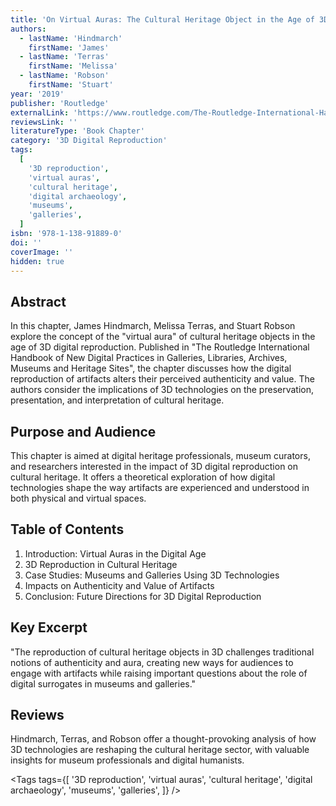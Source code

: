 ```yaml
---
title: 'On Virtual Auras: The Cultural Heritage Object in the Age of 3D Digital Reproduction'
authors:
  - lastName: 'Hindmarch'
    firstName: 'James'
  - lastName: 'Terras'
    firstName: 'Melissa'
  - lastName: 'Robson'
    firstName: 'Stuart'
year: '2019'
publisher: 'Routledge'
externalLink: 'https://www.routledge.com/The-Routledge-International-Handbook-of-New-Digital-Practices-in-Galleries/Lewi-Smith-Cooke-vom-Lehn/p/book/9781138918890'
reviewsLink: ''
literatureType: 'Book Chapter'
category: '3D Digital Reproduction'
tags:
  [
    '3D reproduction',
    'virtual auras',
    'cultural heritage',
    'digital archaeology',
    'museums',
    'galleries',
  ]
isbn: '978-1-138-91889-0'
doi: ''
coverImage: ''
hidden: true
---
```


## Abstract

In this chapter, James Hindmarch, Melissa Terras, and Stuart Robson explore the concept of the "virtual aura" of cultural heritage objects in the age of 3D digital reproduction. Published in "The Routledge International Handbook of New Digital Practices in Galleries, Libraries, Archives, Museums and Heritage Sites", the chapter discusses how the digital reproduction of artifacts alters their perceived authenticity and value. The authors consider the implications of 3D technologies on the preservation, presentation, and interpretation of cultural heritage.

## Purpose and Audience

This chapter is aimed at digital heritage professionals, museum curators, and researchers interested in the impact of 3D digital reproduction on cultural heritage. It offers a theoretical exploration of how digital technologies shape the way artifacts are experienced and understood in both physical and virtual spaces.

## Table of Contents

1. Introduction: Virtual Auras in the Digital Age
2. 3D Reproduction in Cultural Heritage
3. Case Studies: Museums and Galleries Using 3D Technologies
4. Impacts on Authenticity and Value of Artifacts
5. Conclusion: Future Directions for 3D Digital Reproduction

## Key Excerpt

"The reproduction of cultural heritage objects in 3D challenges traditional notions of authenticity and aura, creating new ways for audiences to engage with artifacts while raising important questions about the role of digital surrogates in museums and galleries."

## Reviews

Hindmarch, Terras, and Robson offer a thought-provoking analysis of how 3D technologies are reshaping the cultural heritage sector, with valuable insights for museum professionals and digital humanists.

<Tags
  tags={[
    '3D reproduction',
    'virtual auras',
    'cultural heritage',
    'digital archaeology',
    'museums',
    'galleries',
  ]}
/>
